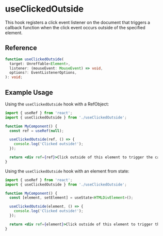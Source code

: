 
<Meta title="hooks/useClickedOutside" />

# useClickedOutside

This hook registers a click event listener on the document that triggers a callback function when
the click event occurs outside of the specified element.

## Reference

```ts
function useClickedOutside(
  target: Unreffable<Element>,
  listener: (mouseEvent: MouseEvent) => void,
  options?: EventListenerOptions,
): void;
```

## Example Usage

Using the `useClickedOutside` hook with a RefObject:

```jsx
import { useRef } from 'react';
import { useClickedOutside } from './useClickedOutside';

function MyComponent() {
  const ref = useRef(null);

  useClickedOutside(ref, () => {
    console.log('Clicked outside!');
  });

  return <div ref={ref}>Click outside of this element to trigger the callback.</div>;
}
```

Using the `useClickedOutside` hook with an element from state:

```jsx
import { useRef } from 'react';
import { useClickedOutside } from './useClickedOutside';

function MyComponent() {
  const [element, setElement] = useState<HTMLDivElement>();

  useClickedOutside(element, () => {
    console.log('Clicked outside!');
  });

  return <div ref={element}>Click outside of this element to trigger the callback.</div>;
}
```
